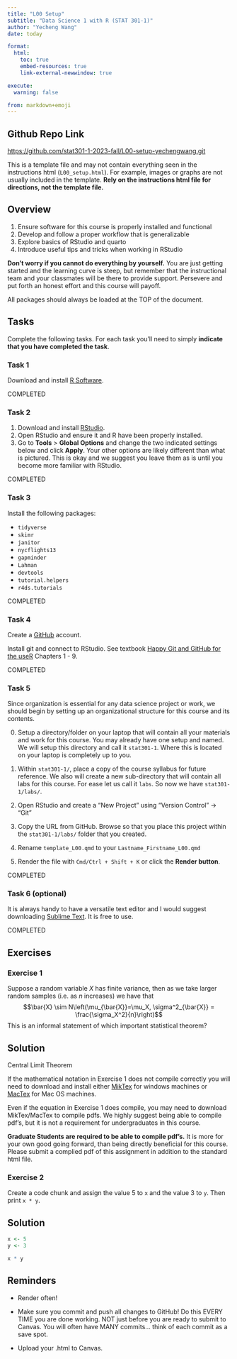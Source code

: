---
title: "L00 Setup"
subtitle: "Data Science 1 with R (STAT 301-1)"
author: "Yecheng Wang"
date: today

format:
  html:
    toc: true
    embed-resources: true
    link-external-newwindow: true

execute:
  warning: false

from: markdown+emoji 
---


::: {.callout-tip icon=false}

## Github Repo Link

[https://github.com/stat301-1-2023-fall/L00-setup-yechengwang.git](https://github.com/stat301-1-2023-fall/L00-setup-yechengwang.git)

:::

::: {.callout-warning}
This is a template file and may not contain everything seen in the instructions html (`L00_setup.html`). For example, images or graphs are not usually included in the template. **Rely on the instructions html file for directions, not the template file.**
:::

## Overview

1.  Ensure software for this course is properly installed and functional
2.  Develop and follow a proper workflow that is generalizable
3.  Explore basics of RStudio and quarto
4.  Introduce useful tips and tricks when working in RStudio

**Don't worry if you cannot do everything by yourself.** You are just getting started and the learning curve is steep, but remember that the instructional team and your classmates will be there to provide support. Persevere and put forth an honest effort and this course will payoff.

::: callout-tip
All packages should always be loaded at the TOP of the document.
:::


## Tasks

Complete the following tasks. For each task you'll need to simply **indicate that you have completed the task**.

### Task 1

Download and install [R Software](https://cran.rstudio.com/).

COMPLETED

### Task 2

1.  Download and install [RStudio](https://www.rstudio.com/products/rstudio/download4/).
2.  Open RStudio and ensure it and R have been properly installed.
3.  Go to **Tools** \> **Global Options** and change the two indicated settings below and click **Apply**. Your other options are likely different than what is pictured. This is okay and we suggest you leave them as is until you become more familiar with RStudio.

COMPLETED

### Task 3

Install the following packages:

-   `tidyverse`
-   `skimr`
-   `janitor`
-   `nycflights13`
-   `gapminder`
-   `Lahman`
-   `devtools`
-   `tutorial.helpers`
-   `r4ds.tutorials`

COMPLETED

### Task 4

Create a [GitHub](http://www.github.com/) account.

Install git and connect to RStudio. See textbook [Happy Git and GitHub for the useR](https://happygitwithr.com/) Chapters 1 - 9.

COMPLETED

### Task 5

Since organization is essential for any data science project or work, we should begin by setting up an organizational structure for this course and its contents.

0.  Setup a directory/folder on your laptop that will contain all your materials and work for this course. You may already have one setup and named. We will setup this directory and call it `stat301-1`. Where this is located on your laptop is completely up to you.

1.  Within `stat301-1/`, place a copy of the course syllabus for future reference. We also will create a new sub-directory that will contain all labs for this course. For ease let us call it `labs`. So now we have `stat301-1/labs/`.

2.  Open RStudio and create a "New Project" using "Version Control" -> "Git"

3.  Copy the URL from GitHub. Browse so that you place this project within the `stat301-1/labs/` folder that you created.

4.  Rename `template_L00.qmd` to your `Lastname_Firstname_L00.qmd`

5.  Render the file with `Cmd/Ctrl + Shift + K` or click the **Render button**.

COMPLETED

### Task 6 (optional)

It is always handy to have a versatile text editor and I would suggest downloading [Sublime Text](https://www.sublimetext.com/). It is free to use.

COMPLETED

## Exercises

### Exercise 1

Suppose a random variable $X$ has finite variance, then as we take larger random samples (i.e. as $n$ increases) we have that $$\bar{X} \sim N\left(\mu_{\bar{X}}=\mu_X, \sigma^2_{\bar{X}} = \frac{\sigma_X^2}{n}\right)$$ This is an informal statement of which important statistical theorem?


::: {.callout-tip icon="false"}
## Solution

Central Limit Theorem

:::

::: {.callout-tip icon=false}

If the mathematical notation in Exercise 1 does not compile correctly you will need to download and install either [MikTex](https://miktex.org/download) for windows machines or [MacTex](https://tug.org/mactex/mactex-download.html) for Mac OS machines.

Even if the equation in Exercise 1 does compile, you may need to download MikTex/MacTex to compile pdfs. We highly suggest being able to compile pdf's, but it is not a requirement for undergraduates in this course.

**Graduate Students are required to be able to compile pdf's.** It is more for your own good going forward, than being directly beneficial for this course. Please submit a complied pdf of this assignment in addition to the standard html file.

:::

### Exercise 2

Create a code chunk and assign the value 5 to `x` and the value 3 to `y`. 
Then print `x * y`.

::: {.callout-tip icon="false"}
## Solution

```{r}
x <- 5
y <- 3

x * y
```


:::

## Reminders

::: {.callout-tip icon=false}
- Render often!

- Make sure you commit and push all changes to GitHub! Do this EVERY TIME you are done working. NOT just before you are ready to submit to Canvas. You will often have MANY commits... think of each commit as a save spot.

- Upload your .html to Canvas. 
:::
